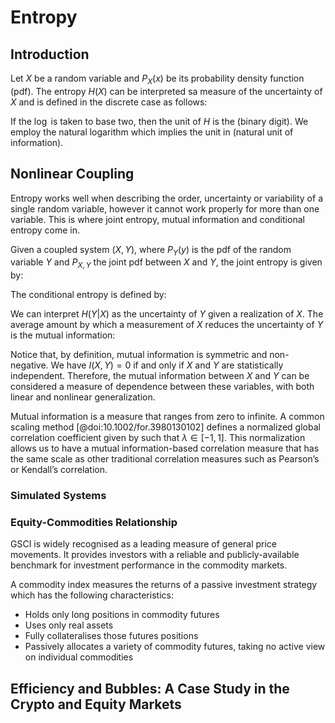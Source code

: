# Entropy {#entropy}

## Introduction

Let $X$ be a random variable and $P_X(x)$ be its probability density function (pdf). The entropy $H(X)$ can be interpreted sa measure of the uncertainty of $X$ and is defined in the discrete case as follows:
\begin{equation}
H(X) = -\sum_{x \in X}{P_X(x)\log{P_X(x)}}.
\label{eq:H}
\end{equation}

If the $\log$ is taken to base two, then the unit of $H$ is the \textit{bit} (binary digit). 
We employ the natural logarithm which implies the unit in \textit{nat} (natural unit of information).


## Nonlinear Coupling

Entropy  works  well  when  describing  the  order, uncertainty or variability of a single random variable, however it cannot  work properly for more  than  one  variable.  This  is  where  joint  entropy,  mutual  information  and conditional entropy come in. 

Given a coupled system $(X,Y)$, where $P_Y(y)$ is the pdf of the random variable $Y$ and $P_{X,Y}$ the joint pdf between $X$ and $Y$, the joint entropy is given by:
\begin{equation}
H(X,Y) = -\sum_{x \in X}{\sum_{y \in Y}{P_{X,Y}(x,y)\log{\frac{P_{X,Y}(x,y)}{P_X(x)}}}}.
\label{eq:HXY}
\end{equation}
 
The conditional entropy is defined by:
\begin{equation}
H\left(X\middle\vert Y\right) = H(X,Y) - H(X).
\end{equation}

We can interpret $H\left(Y\middle\vert X\right)$ as the uncertainty of $Y$ given a realization of $X$. The average amount by which a measurement of $X$ reduces the uncertainty of $Y$ is the mutual information:
\begin{align}
I(Y, X) &= H(Y) - H\left(Y\middle\vert X\right) \\
&=\sum_{x \in X}{\sum_{y \in Y}{P_{X,Y}(x,y)\log{\frac{P_{X,Y}(x,y)}{P_X(x)P_Y(y)}}}}.
\end{align}

Notice that, by definition, mutual information is symmetric and non-negative. We have $I(X,Y) = 0$ if and only if $X$ and $Y$ are statistically independent. Therefore, the mutual information between $X$ and $Y$ can be considered a measure of dependence between these variables, with both linear and nonlinear generalization.

Mutual information is a measure that ranges from zero to infinite. A common scaling method [@doi:10.1002/for.3980130102] defines a normalized global correlation coefficient given by 
\begin{equation}
\lambda = \sqrt{1 - exp^{-2I(X,Y)}},
\end{equation}
such that $\lambda \in [-1, 1]$. This normalization allows us to have a mutual information-based correlation measure that has the same scale as other traditional correlation measures such as Pearson's or Kendall's correlation.

### Simulated Systems

### Equity-Commodities Relationship

GSCI is widely recognised as a leading measure of general price movements. It provides investors with a reliable and publicly-available benchmark for investment performance in the commodity markets.

A commodity index measures the returns of a passive investment strategy which has the following characteristics:

* Holds only long positions in commodity futures 
* Uses only real assets 
* Fully collateralises those futures positions 
* Passively allocates a variety of commodity futures, taking no active view on individual commodities 

## Efficiency and Bubbles: A Case Study in the Crypto and Equity Markets






